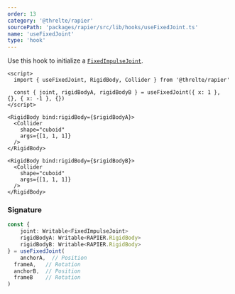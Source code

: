 ```yaml
---
order: 13
category: '@threlte/rapier'
sourcePath: 'packages/rapier/src/lib/hooks/useFixedJoint.ts'
name: 'useFixedJoint'
type: 'hook'
---
```


Use this hook to initialize a [`FixedImpulseJoint`](https://rapier.rs/docs/user_guides/javascript/joints#fixed-joint).

```svelte
<script>
  import { useFixedJoint, RigidBody, Collider } from '@threlte/rapier'

  const { joint, rigidBodyA, rigidBodyB } = useFixedJoint({ x: 1 }, {}, { x: -1 }, {})
</script>

<RigidBody bind:rigidBody={$rigidBodyA}>
  <Collider
    shape="cuboid"
    args={[1, 1, 1]}
  />
</RigidBody>

<RigidBody bind:rigidBody={$rigidBodyB}>
  <Collider
    shape="cuboid"
    args={[1, 1, 1]}
  />
</RigidBody>
```

### Signature

```ts
const {
	joint: Writable<FixedImpulseJoint>
	rigidBodyA: Writable<RAPIER.RigidBody>
	rigidBodyB: Writable<RAPIER.RigidBody>
} = useFixedJoint(
	anchorA,  // Position
  frameA,   // Rotation
  anchorB,  // Position
  frameB    // Rotation
)
```
